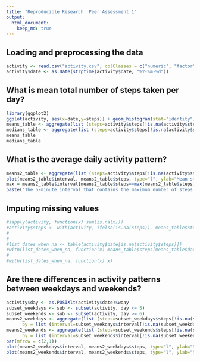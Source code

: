 ```yaml
---
title: "Reproducible Research: Peer Assessment 1"
output: 
  html_document:
    keep_md: true
---
```



## Loading and preprocessing the data

```r
activity <- read.csv("activity.csv", colClasses = c("numeric", "factor" , "numeric"))
activity$date <- as.Date(strptime(activity$date, "%Y-%m-%d"))
```

## What is mean total number of steps taken per day?

```r
library(ggplot2)
ggplot(activity, aes(x=date,y=steps)) + geom_histogram(stat="identity")
means_table <- aggregate(list (steps=activity$steps[!is.na(activity$steps)]), by = list (date=activity$date[!is.na(activity$steps)]), mean, na.rm=TRUE)
medians_table <- aggregate(list (steps=activity$steps[!is.na(activity$steps)]), by = list (date=activity$date[!is.na(activity$steps)]), median, na.rm=TRUE)
means_table
medians_table
```



## What is the average daily activity pattern?
```r
means2_table <- aggregate(list (steps=activity$steps[!is.na(activity$steps)]), by = list (interval=activity$interval[!is.na(activity$steps)]), mean, na.rm=TRUE)
plot(means2_table$interval, means2_table$steps, type="l", ylab="Mean steps", xlab="Interval")
max = means2_table$interval[means2_table$steps==max(means2_table$steps)]
paste("The 5-minute interval that contains the maximum number of steps is :", max)
```

## Imputing missing values
```r
#sapply(activity, function(x) sum(is.na(x)))
#activity$steps <- with(activity, ifelse(is.na(steps)), means_table$steps[means_table$data==date])
#  
#  
#list_dates_when_na <- table(activity$date[is.na(activity$steps)])
#with(list_dates_when_na, function(x) means_table$steps[means_table$date==as.Date(strptime(x, "%Y-%m-%d"))])
#
#with(list_dates_when_na, function(x) x)

```
## Are there differences in activity patterns between weekdays and weekends?
```r
activity$day <- as.POSIXlt(activity$date)$wday
subset_weekdays <- sub <- subset(activity, day <= 5)
subset_weekends <- sub <- subset(activity, day >= 6)
means2_weekdays <- aggregate(list (steps=subset_weekdays$steps[!is.na(subset_weekdays$steps)]), 
      by = list (interval=subset_weekdays$interval[!is.na(subset_weekdays$steps)]), mean, na.rm=TRUE)
means2_weekends <- aggregate(list (steps=subset_weekends$steps[!is.na(subset_weekends$steps)]),
      by = list (interval=subset_weekends$interval[!is.na(subset_weekends$steps)]), mean, na.rm=TRUE)
par(mfrow = c(2,1)) 
plot(means2_weekdays$interval, means2_weekdays$steps, type="l", ylab="Number of steps", xlab="Interval", main="Weekdays")
plot(means2_weekends$interval, means2_weekends$steps, type="l", ylab="Number of steps", xlab="Interval", main="Weekends")
```

